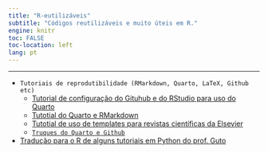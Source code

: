 ```yaml
---
title: "R-eutilizáveis"
subtitle: "Códigos reutilizáveis e muito úteis em R."
engine: knitr
toc: FALSE
toc-location: left
lang: pt
---
```


---

- `Tutoriais de reprodutibilidade (RMarkdown, Quarto, LaTeX, Github  etc)`
  - [Tutorial de configuração do Gituhub e do RStudio para uso do Quarto](r-eutilizaveis/tutorial_integrar_github_rstudio.qmd)
  - [Tutotial do Quarto e RMarkdown](r-eutilizaveis/tutorial_quarto.qmd)  
  - [Tutotial de uso de templates para revistas científicas da Elsevier](r-eutilizaveis/tutorial_template_elsevier.qmd)
  - [`Truques do Quarto e Github`](r-eutilizaveis/truq_quarto.qmd)  
- [Tradução para o R de alguns tutoriais em Python do prof. Guto](r-eutilizaveis/r_guto.qmd)
